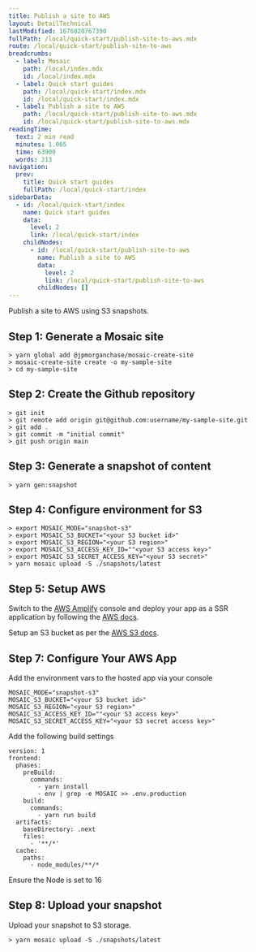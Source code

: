 ```yaml
---
title: Publish a site to AWS
layout: DetailTechnical
lastModified: 1676020767390
fullPath: /local/quick-start/publish-site-to-aws.mdx
route: /local/quick-start/publish-site-to-aws
breadcrumbs:
  - label: Mosaic
    path: /local/index.mdx
    id: /local/index.mdx
  - label: Quick start guides
    path: /local/quick-start/index.mdx
    id: /local/quick-start/index.mdx
  - label: Publish a site to AWS
    path: /local/quick-start/publish-site-to-aws.mdx
    id: /local/quick-start/publish-site-to-aws.mdx
readingTime:
  text: 2 min read
  minutes: 1.065
  time: 63900
  words: 213
navigation:
  prev:
    title: Quick start guides
    fullPath: /local/quick-start/index
sidebarData:
  - id: /local/quick-start/index
    name: Quick start guides
    data:
      level: 2
      link: /local/quick-start/index
    childNodes:
      - id: /local/quick-start/publish-site-to-aws
        name: Publish a site to AWS
        data:
          level: 2
          link: /local/quick-start/publish-site-to-aws
        childNodes: []
---
```


Publish a site to AWS using S3 snapshots.

## Step 1: Generate a Mosaic site

```
> yarn global add @jpmorganchase/mosaic-create-site
> mosaic-create-site create -o my-sample-site
> cd my-sample-site
```

## Step 2: Create the Github repository

```
> git init
> git remote add origin git@github.com:username/my-sample-site.git
> git add .
> git commit -m "initial commit"
> git push origin main
```

## Step 3: Generate a snapshot of content

```
> yarn gen:snapshot
```

## Step 4: Configure environment for S3

```
> export MOSAIC_MODE="snapshot-s3"
> export MOSAIC_S3_BUCKET="<your S3 bucket id>"
> export MOSAIC_S3_REGION="<your S3 region>"
> export MOSAIC_S3_ACCESS_KEY_ID=""<your S3 access key>"
> export MOSAIC_S3_SECRET_ACCESS_KEY="<your S3 secret>"
> yarn mosaic upload -S ./snapshots/latest
```

## Step 5: Setup AWS

Switch to the [AWS Amplify](https://aws.amazon.com/amplify/hosting/) console and deploy your app as a SSR application by following the [AWS docs](https://docs.amplify.aws/guides/hosting/nextjs/q/platform/js/).

Setup an S3 bucket as per the [AWS S3 docs](https://docs.aws.amazon.com/AmazonS3/latest/userguide/GetStartedWithS3.html).

## Step 7: Configure Your AWS App

Add the environment vars to the hosted app via your console

```
MOSAIC_MODE="snapshot-s3"
MOSAIC_S3_BUCKET="<your S3 bucket id>"
MOSAIC_S3_REGION="<your S3 region>"
MOSAIC_S3_ACCESS_KEY_ID=""<your S3 access key>"
MOSAIC_S3_SECRET_ACCESS_KEY="<your S3 secret access key>"
```

Add the following build settings

```
version: 1
frontend:
  phases:
    preBuild:
      commands:
        - yarn install
        - env | grep -e MOSAIC >> .env.production
    build:
      commands:
        - yarn run build
  artifacts:
    baseDirectory: .next
    files:
      - '**/*'
  cache:
    paths:
      - node_modules/**/*
```

Ensure the Node is set to 16

## Step 8: Upload your snapshot

Upload your snapshot to S3 storage.

```
> yarn mosaic upload -S ./snapshots/latest
```
